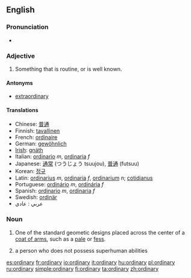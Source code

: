 ==English==

{{rank|shook|fit|distribute|946|ordinary|forms|complete|access}}

===Pronunciation===
*{{audio|en-us-ordinary.ogg|Audio (US)}}

===Adjective===
{{en-adj-more}}

# Something that is routine, or is well known.

====Antonyms====
*[[extraordinary]]

====Translations====
*Chinese: [[普通]]
*Finnish: [[tavallinen]]
*French: [[ordinaire]]
*German: [[gewöhnlich]]
*[[Irish]]: [[gnáth]]
*Italian: [[ordinario]] ''m'', [[ordinaria]] ''f''
*Japanese: [[通常]] (つうじょう tsuujou), [[普通]] (futsuu)
*Korean: [[정규]]
*Latin: [[ordinarius]] ''m'', [[ordinaria]] ''f'', [[ordinarium]] ''n''; [[cotidianus]]
*Portuguese: [[ordinário]] ''m'', [[ordinária]] ''f''
*Spanish: [[ordinario]] ''m'', [[ordinaria]] ''f''
*Swedish: [[ordinär]]
*عربي : عادي

===Noun===
{{en-noun-reg-y|ordinar|y}}

# {{heraldry}} One of the standard geometic designs placed across the center of a [[coat of arms]], such as a [[pale]] or [[fess]].
# {{cattag|science fiction}} a person who does not possess superhuman abilities

[[es:ordinary]]
[[fr:ordinary]]
[[io:ordinary]]
[[it:ordinary]]
[[hu:ordinary]]
[[pl:ordinary]]
[[ru:ordinary]]
[[simple:ordinary]]
[[fi:ordinary]]
[[ta:ordinary]]
[[zh:ordinary]]